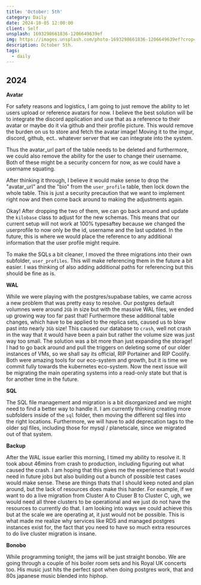 ```yaml
---
title: 'October: 5th'
category: Daily
date: 2024-10-05 12:00:00
client: Self
unsplash: 1693298661836-1206649639ef
img: https://images.unsplash.com/photo-1693298661836-1206649639ef?crop=entropy&cs=srgb&fm=jpg&ixid=MnwzNjM5Nzd8MHwxfHJhbmRvbXx8fHx8fHx8fDE2ODE3NDg2ODY&ixlib=rb-4.0.3&q=85
description: October 5th. 
tags:
  - daily
---
```



## 2024

**Avatar**

For safety reasons and logistics, I am going to just remove the ability to let users upload or reference avatars for now.
I believe the best solution will be to integrate the discord application and use that as a reference to their avatar or maybe do it via github and their profile picture.
This would remove the burden on us to store and fetch the avatar image! Moving it to the imgur, discord, github, ect.. whatever server that we can integrate into the system.

Thus the avatar_url part of the table needs to be deleted and furthermore, we could also remove the ability for the user to change their username.
Both of these might be a security concern for now, as we could have a username squating.

After thinking it through, I believe it would make sense to drop the "avatar_url" and the "bio" from the `user_profile` table, then lock down the whole table.
This is just a security precaution that we want to implement right now and then come back around to making the adjustments again. 

Okay! After dropping the two of them, we can go back around and update the `kilobase` class to adjust for the new schemas.
This means that our current setup will not work at 100% typesaftey because we changed the userprofile to now only be the id, username and the last updated.
In the future, this is where we would place the reference to any additional information that the user profile might require. 

To make the SQLs a bit cleaner, I moved the three migrations into their own subfolder, `user_profiles`. This will make referencing them in the future a bit easier.
I was thinking of also adding additional paths for referencing but this should be fine as is.

**WAL**

While we were playing with the postgres/supabase tables, we came across a new problem that was pretty easy to resolve.
Our postgres default volumnes were around `2Gb` in size but with the massive WAL files, we ended up growing way too far past that!
Furthermore these additional table changes, which have to be applied to the replica sets, caused us to blow past into nearly `3Gb` size!
This caused our database to `crash`, well not crash in the way that it would have been a pain but rather the volume size was just way too small.
The solution was a bit more than just expanding the storage!
I had to go back around and pull the triggers on deleting some of our older instances of VMs, so we shall say its official, RIP Portainer and RIP Coolify.
Both were amazing tools for our eco-system and growth, but it is time we commit fully towards the kubernetes eco-system.
Now the next issue will be migrating the main operating systems into a read-only state but that is for another time in the future.

**SQL**

The SQL file management and migration is a bit disorganized and we might need to find a better way to handle it.
I am currently thinking creating more subfolders inside of the `sql` folder, then moving the different sql files into the right locations.
Furthermore, we will have to add deprecation tags to the older sql files, including those for mysql / planetscale, since we migrated out of that system.


**Backup**

After the WAL issue earlier this morning, I timed my ability to resolve it.
It took about 46mins from crash to production, including figuring out what caused the crash.
I am hoping that this gives me the experience that I would need in future jobs but also building out a bunch of possible test cases would make sense.
These are things thats that I should keep noted and plan around, but the lack of resources does make this harder.
For example, if we want to do a live migration from Cluster A to Cluser B to Cluster C, ugh, we would need all three clusters to be operational and we just do not have the resources to currently do that.
I am looking into ways we could achieve this but at the scale we are operating at, it just would not be possible.
This is what made me realize why services like RDS and managed postgres instances exist for, the fact that you need to have so much extra resources to do live cluster migration is insane.


**Bonobo**

While programming tonight, the jams will be just straight bonobo.
We are going through a couple of his boiler room sets and his Royal UK concerts too.
His music just hits the perfect spot when doing postgres work, that and 80s japanese music blended into hiphop.